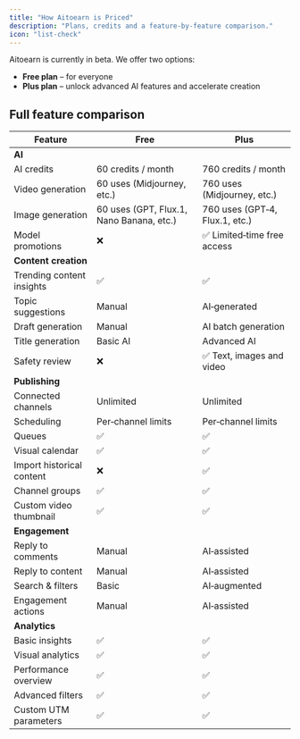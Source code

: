 ```yaml
---
title: "How Aitoearn is Priced"
description: "Plans, credits and a feature-by-feature comparison."
icon: "list-check"
---
```


Aitoearn is currently in beta. We offer two options:

- **Free plan** – for everyone
- **Plus plan** – unlock advanced AI features and accelerate creation

## Full feature comparison

| Feature | Free | Plus |
| --- | --- | --- |
| **AI** |  |  |
| AI credits | <Tooltip tip="Claim by daily check‑ins; up to">60 credits / month</Tooltip> | <Tooltip tip="700 monthly credits + 60 check‑in credits">760 credits / month</Tooltip> |
| Video generation | <Tooltip tip="See detailed pricing for each AI feature">60 uses (Midjourney, etc.)</Tooltip> | <Tooltip tip="See detailed pricing for each AI feature">760 uses (Midjourney, etc.)</Tooltip> |
| Image generation | <Tooltip tip="See detailed pricing for each AI feature">60 uses (GPT, Flux.1, Nano Banana, etc.)</Tooltip> | <Tooltip tip="See detailed pricing for each AI feature">760 uses (GPT‑4, Flux.1, etc.)</Tooltip> |
| Model promotions | ❌ | ✅ Limited‑time free access |
| **Content creation** |  |  |
| Trending content insights | ✅ | ✅ |
| Topic suggestions | Manual | <Tooltip tip="Coming soon">AI‑generated</Tooltip> |
| Draft generation | Manual | <Tooltip tip="Coming soon">AI batch generation</Tooltip> |
| Title generation | <Tooltip tip="Supports Gemini‑2.5, GPT‑5, etc.">Basic AI</Tooltip> | <Tooltip tip="Supports Gemini‑2.5, GPT‑5, etc.">Advanced AI</Tooltip> |
| Safety review | ❌ | <Tooltip tip="Coming soon">✅ Text, images and video</Tooltip> |
| **Publishing** |  |  |
| Connected channels | Unlimited | Unlimited |
| Scheduling | Per‑channel limits | Per‑channel limits |
| Queues | <Tooltip tip="Create queues that can be reordered or shuffled">✅</Tooltip> | <Tooltip tip="Create queues that can be reordered or shuffled">✅</Tooltip> |
| Visual calendar | <Tooltip tip="View weekly or monthly publishing plans">✅</Tooltip> | <Tooltip tip="View weekly or monthly publishing plans">✅</Tooltip> |
| Import historical content | ❌ | <Tooltip tip="Import and reuse historic posts">✅</Tooltip> |
| Channel groups | <Tooltip tip="Group channels for bulk selection when publishing">✅</Tooltip> | <Tooltip tip="Group channels for bulk selection when publishing">✅</Tooltip> |
| Custom video thumbnail | <Tooltip tip="Pick a frame from the video as cover">✅</Tooltip> | <Tooltip tip="Pick a frame from the video as cover">✅</Tooltip> |
| **Engagement** |  |  |
| Reply to comments | Manual | AI‑assisted |
| Reply to content | Manual | AI‑assisted |
| Search & filters | Basic | AI‑augmented |
| Engagement actions | <Tooltip tip="Like, save, follow, etc.">Manual</Tooltip> | AI‑assisted |
| **Analytics** |  |  |
| Basic insights | <Tooltip tip="Per‑post interactions">✅</Tooltip> | <Tooltip tip="Per‑post interactions">✅</Tooltip> |
| Visual analytics | ✅ | ✅ |
| Performance overview | <Tooltip tip="Key metrics including engagement and impressions">✅</Tooltip> | <Tooltip tip="Key metrics including engagement and impressions">✅</Tooltip> |
| Advanced filters | ✅ | ✅ |
| Custom UTM parameters | ✅ | ✅ |
